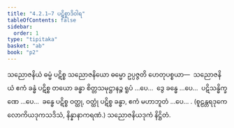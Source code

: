 ```yaml
---
title: "4.2.1–7 ပဋိစ္စာဒိဝါရ"
tableOfContents: false
sidebar:
  order: 1
type: "tipitaka"
basket: "ab"
book: "p2"
---
```



<DynamicBreadcrumb />

<Division number="39" book="p2" e="ch" v="38" p="98">

<Paragraph number="1416" book="p2">
သညောဇနိယံ ဓမ္မံ ပဋိစ္စ သညောဇနိယော ဓမ္မော ဥပ္ပဇ္ဇတိ ဟေတုပစ္စယာ—  သညောဇနိယံ ဧကံ ခန္ဓံ ပဋိစ္စ တယော ခန္ဓာ စိတ္တသမုဋ္ဌာနဉ္စ ရူပံ …ပေ…  ဒွေ ခန္ဓေ …ပေ…  ပဋိသန္ဓိက္ခဏေ …ပေ…  ခန္ဓေ ပဋိစ္စ ဝတ္ထု, ဝတ္ထုံ ပဋိစ္စ ခန္ဓာ, ဧကံ မဟာဘူတံ …ပေ… .
</Paragraph>

<Paragraph number="1417" book="p2">
(စူဠန္တရဒုကေ လောကိယဒုကသဒိသံ, နိန္နာနာကရဏံ.)

</Paragraph>
</Division>

<Paragraph number="1418" type="center" book="p2">
သညောဇနိယဒုကံ နိဋ္ဌိတံ.
</Paragraph>